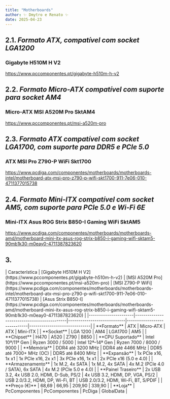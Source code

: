```yaml
---
title: "Motherboards"
author: ✨ Dmytro e Renato ✨
date: 2025-04-23
---
```


## 2.1. *Formato ATX, compatível com socket LGA1200*
### Gigabyte H510M H V2
https://www.pccomponentes.pt/gigabyte-h510m-h-v2
## 2.2. *Formato Micro-ATX compatível com suporte para socket AM4*
### Micro-ATX MSI A520M Pro SktAM4
https://www.pccomponentes.pt/msi-a520m-pro
## 2.3. *Formato ATX compatível com socket LGA1700, com suporte para DDR5 e PCIe 5.0*
### ATX MSI Pro Z790-P WiFi Skt1700
https://www.pcdiga.com/componentes/motherboards/motherboards-intel/motherboard-atx-msi-pro-z790-p-wifi-skt1700-911-7e06-010-4711377015738
## 2.4. *Formato Mini-ITX compatível com socket AM5, com suporte para PCIe 5.0 e Wi-Fi 6E*
### Mini-ITX Asus ROG Strix B850-I Gaming WiFi SktAM5
https://www.pcdiga.com/componentes/motherboards/motherboards-amd/motherboard-mini-itx-asus-rog-strix-b850-i-gaming-wifi-sktam5-90mb1k30-m0eay0-4711387823620

## 3.
<div style={{ fontSize: '0.8rem' }}>
| Característica       | [Gigabyte H510M H V2](https://www.pccomponentes.pt/gigabyte-h510m-h-v2) | [MSI A520M Pro](https://www.pccomponentes.pt/msi-a520m-pro) | [MSI Z790-P WiFi](https://www.pcdiga.com/componentes/motherboards/motherboards-intel/motherboard-atx-msi-pro-z790-p-wifi-skt1700-911-7e06-010-4711377015738) | [Asus Strix B850-I](https://www.pcdiga.com/componentes/motherboards/motherboards-amd/motherboard-mini-itx-asus-rog-strix-b850-i-gaming-wifi-sktam5-90mb1k30-m0eay0-4711387823620) |
|----------------------|--------------------------------------------|----------------------------|-----------------------------|------------------------------|
| **Formato**          | ATX                                        | Micro-ATX                  | ATX                         | Mini-ITX                     |
| **Socket**           | LGA 1200                                   | AM4                        | LGA1700                     | AM5                          |
| **Chipset**          | H470                                       | A520                       | Z790                        | B850                         |
| **CPU Suportado**    | Intel 10ª/11ª Gen                          | Ryzen 3000 / 5000          | Intel 12ª–14ª Gen           | Ryzen 7000 / 8000 / 9000     |
| **Memória**          | DDR4 até 3200 MHz                          | DDR4 até 4466 MHz          | DDR5 até 7000+ MHz (OC)     | DDR5 até 8400 MHz            |
| **Expansão**         | 1x PCIe x16, 1x x1                         | 1x PCIe x16, 2x x1         | 3x PCIe x16, 1x x1          | 2x PCIe x16 (5.0 e 4.0)      |
| **Armazenamento**    | 1x M.2, 4x SATA                            | 1x M.2, 4x SATA            | 4x M.2 (PCIe 4.0 / SATA), 6x SATA | 4x M.2 (PCIe 5.0 e 4.0)      |
| **Painel Traseiro**  | 2x USB 3.2, 4x USB 2.0, HDMI, D-Sub, PS/2  | 4x USB 3.2, HDMI, DP, VGA, PS/2 | USB 2.0/3.2, HDMI, DP, Wi-Fi, BT | USB 2.0/3.2, HDMI, Wi-Fi, BT, S/PDIF |
| **Preço (€)**        | 68,69                                      | 66,95                      | 209,90                      | 339,90                       |
| **Loja**             | PcComponentes                              | PcComponentes              | PcDiga                      | GlobalData                   |
</div>
